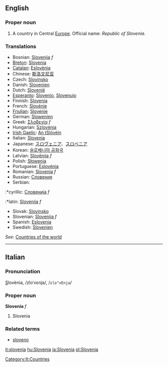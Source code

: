 ==English==

===Proper noun===
# A country in Central [[Europe]]. Official name: ''Republic of Slovenia''.

===Translations===
*Bosnian: [[Slovenija]] ''f''
*[[Breton]]: [[Slovenia]]
*[[Catalan]]: [[Eslovènia]]
*Chinese: [[斯洛文尼亚]]
*Czech: [[Slovinsko]]
*Danish: [[Slovenien]]
*Dutch: [[Slovenië]]
*[[Esperanto]]: [[Slovenio]], [[Slovenujo]]
*Finnish: [[Slovenia]]
*French: [[Slovénie]]
*[[Friulian]]: [[Slovenie]]
*German: [[Slowenien]]
*Greek: [[Σλοβενία]] ''f''
*Hungarian: [[Szlovénia]]
*[[Irish Gaelic]]: [[An tSlóvéin]]
*Italian: [[Slovenia]]
*Japanese: [[スロヴェニア]]、[[スロベニア]]
*Korean: [[슬로베니아 공화국]]
*Latvian: [[Slovēnija]] ''f''
*Polish: [[Słowenia]]
*Portuguese: [[Eslovénia]]
*Romanian: [[Slovenia]] ''f''
*Russian: [[Словения]]
*Serbian:
:*cyrillic: [[Словенија]] ''f''
:*latin: [[Slovenija]] ''f''
*Slovak: [[Slovinsko]]
*Slovenian: [[Slovenija]] ''f''
*Spanish: [[Eslovenia]]
*Swedish: [[Slovenien]]

''See'': [[Countries of the world]]

----

==Italian==
===Pronunciation===
<u>S</u>lovènia, /zloˈvɛnja/, /<tt>zlo"vEnja</tt>/
===Proper noun===
'''Slovenia''' ''f''

# Slovenia

===Related terms===
*[[sloveno]]
[[Category:It:Countries]]
[[it:slovenia]]
[[hu:Slovenia]]
[[ja:Slovenia]]
[[pl:Slovenia]]